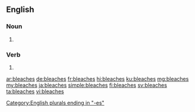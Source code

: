 ==English==

===Noun===
{{head|en|noun plural form}}

# {{plural of|bleach|lang=en}}

===Verb===
{{head|en|verb form}}

# {{en-third-person singular of|bleach}}

[[Category:English plurals ending in "-es"]]

[[ar:bleaches]]
[[de:bleaches]]
[[fr:bleaches]]
[[hi:bleaches]]
[[ku:bleaches]]
[[mg:bleaches]]
[[my:bleaches]]
[[ja:bleaches]]
[[simple:bleaches]]
[[fi:bleaches]]
[[sv:bleaches]]
[[ta:bleaches]]
[[vi:bleaches]]